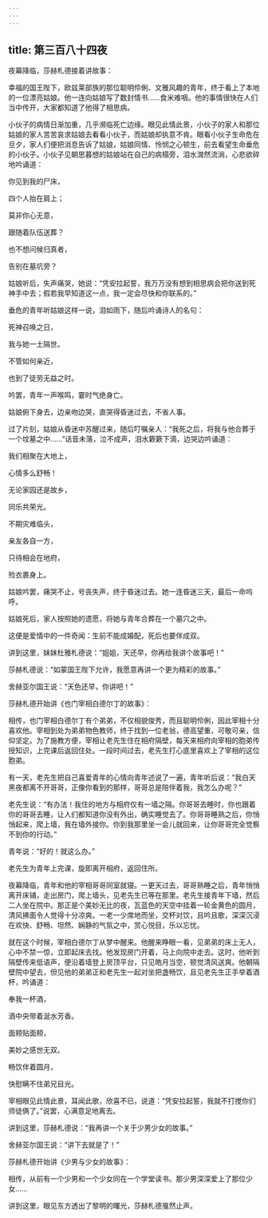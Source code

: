 ```yaml
---
---
---
```

title: 第三百八十四夜
---






夜幕降临，莎赫札德接着讲故事：





幸福的国王陛下，欧兹莱部族的那位聪明伶俐、文雅风趣的青年，终于看上了本地的一位漂亮姑娘。他一连向姑娘写了数封情书……食米难咽。他的事情很快在人们当中传开，大家都知道了他得了相思病。

小伙子的病情日渐加重，几乎濒临死亡边缘。眼见此情此景，小伙子的家人和那位姑娘的家人苦苦哀求姑娘去看看小伙子，而姑娘却执意不肯。眼看小伙子生命危在旦夕，家人们便把消息告诉了姑娘，姑娘同情、怜悯之心顿生，前去看望生命垂危的小伙子。小伙子见朝思暮想的姑娘站在自己的病榻旁，泪水潸然流淌，心悲欲碎地吟诵道：


你见到我的尸床，

四个人抬在肩上；

莫非你心无意，

跟随着队伍送葬？

也不想问候归真者，

告别在墓坑旁？



姑娘听后，失声痛哭，她说：“凭安拉起誓，我万万没有想到相思病会把你送到死神手中去；假若我早知道这一点，我一定会尽快和你联系的。”

垂危的青年听姑娘这样一说，泪如雨下，随后吟诵诗人的名句：


死神召唤之日，

我与她一土隔世。

不管如何亲近，

也到了徒劳无益之时。



吟罢，青年一声喉鸣，霎时气绝身亡。

姑娘俯下身去，边亲吻边哭，直哭得昏迷过去，不省人事。

过了片刻，姑娘从昏迷中苏醒过来，随后叮嘱亲人：“我死之后，将我与他合葬于一个坟墓之中……”话音未落，泣不成声，泪水簌簌下滴，边哭边吟诵道：


我们相聚在大地上，

心情多么舒畅！

无论家园还是故乡，

同乐共荣光。

不期灾难临头，

亲友各自一方，

只待相会在地府，

殓衣裹身上。



姑娘吟罢，痛哭不止，号丧失声，终于昏迷过去。她一连昏迷三天，最后一命呜呼。

姑娘死后，家人按照她的遗愿，将她与青年合葬在一个墓穴之中。

这便是爱情中的一件奇闻：生前不能成婚配，死后也要伴成双。





讲到这里，妹妹杜雅札德说：“姐姐，天还早，你再给我讲个故事吧！”

莎赫札德说：“如蒙国王陛下允许，我愿意再讲一个更为精彩的故事。”

舍赫亚尔国王说：“天色还早，你讲吧！”





莎赫札德开始讲《也门宰相白德尔丁的故事》：

相传，也门宰相白德尔丁有个弟弟，不仅相貌俊秀，而且聪明伶俐，因此宰相十分喜欢他。宰相到处为弟弟物色教师，终于找到一位老翁，德高望重，可敬可亲，信仰坚定。为了施教方便，宰相让老先生住在相府隔壁，每天来相府向宰相的胞弟传授知识，上完课后返回住处。一段时间过去，老先生打心底里喜欢上了宰相的这位胞弟。

有一天，老先生把自己喜爱青年的心情向青年述说了一遍，青年听后说：“我白天黑夜都离不开哥哥，正像你看到的那样，哥哥总是陪伴着我，我怎么办呢？”

老先生说：“有办法！我住的地方与相府仅有一墙之隔。你哥哥去睡时，你也跟着你的哥哥去睡，让人们都知道你没有外出，确实睡觉去了。你哥哥睡熟之后，你悄悄起来，爬上墙，我在墙外接你。你到我那里坐一会儿就回来，让你哥哥完全觉察不到你的行动。”

青年说：“好的！就这么办。”

老先生为青年上完课，旋即离开相府，返回住所。

夜幕降临，青年和他的宰相哥哥同室就寝。一更天过去，哥哥熟睡之后，青年悄悄离开床铺，走出房门，爬上墙头，见老先生已等在那里。老先生接青年下墙，然后二人坐在院中。那正是个美妙无比的夜，瓦蓝色的天空中挂着一轮金黄色的圆月，清风拂面令人觉得十分凉爽。一老一少席地而坐，交杯对饮，且吟且歌，深深沉浸在欢快、舒畅、坦然、娴静的气氛之中，赏心悦目，乐以忘忧。

就在这个时候，宰相白德尔丁从梦中醒来。他醒来睁眼一看，见弟弟的床上无人，心中不禁一惊，立即起床去找。他发现房门开着，马上向院中走去。这时，他听到隔壁传来低语声，便沿着墙登上房顶平台，只见皓月当空，顿觉清风送爽。他朝隔壁院中望去，但见他的弟弟正和老先生一起对坐把盏畅饮，且见老先生正手举着酒杯，吟诵道：


奉我一杯酒，

酒中央带着涎水芳香。

面颊贴面颊，

美妙之感世无双。

畅饮伴着圆月，

快慰瞒不住弟兄目光。



宰相眼见此情此景，耳闻此歌，欣喜不已，说道：“凭安拉起誓，我就不打搅你们师徒俩了。”说罢，心满意足地离去。





讲到这里，莎赫札德说：“我再讲一个关于少男少女的故事。”

舍赫亚尔国王说：“讲下去就是了！”





莎赫札德开始讲《少男与少女的故事》：

相传，从前有一个少男和一个少女同在一个学堂读书。那少男深深爱上了那位少女……





讲到这里，眼见东方透出了黎明的曙光，莎赫札德戛然止声。